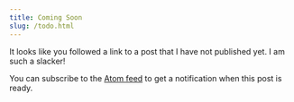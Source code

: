```yaml
---
title: Coming Soon
slug: /todo.html
---
```


It looks like you followed a link to a post that I have not published yet.
I am such a slacker!

You can subscribe to the [Atom feed][] to get a notification when this post is
ready.

[Atom feed]: https://feeds.feedburner.com/hallettj
